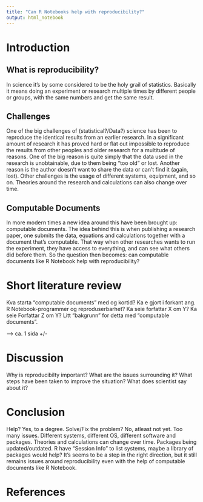 ```yaml
---
title: "Can R Notebooks help with reproducibility?"
output: html_notebook
---
```


# Introduction

## What is reproducibility?

In science it's by some considered to be the holy grail of statistics. Basically it means doing an experiment or research multiple times by different people or groups, with the same numbers and get the same result.

## Challenges

One of the big challenges of (statistical?/Data?) science has been to reproduce the identical results from an earlier research. In a significant amount of research it has proved hard or flat out impossible to reproduce the results from other peoples and older research for a multitude of reasons. One of the big reason is quite simply that the data used in the research is unobtainable, due to them being "too old" or lost. Another reason is the author doesn't want to share the data or can't find it (again, lost). Other challenges is the usage of different systems, equipment, and so on. Theories around the research and calculations can also change over time.

## Computable Documents

In more modern times a new idea around this have been brought up: computable documents. The idea behind this is when publishing a research paper, one submits the data, equations and calculations together with a document that's computable. That way when other researches wants to run the experiment, they have access to everything, and can see what others did before them. So the question then becomes: can computable documents like R Notebook help with reproducibility?

# Short literature review

Kva starta "computable documents" med og kortid? Ka e gjort i forkant ang. R Notebook-programmer og reproduserbarhet? Ka seie forfattar X om Y? Ka seie Forfattar Z om Y? Litt "bakgrunn" for detta med "computable documents".

--\> ca. 1 sida +/-

# Discussion

Why is reproducibilty important? What are the issues surrounding it? What steps have been taken to improve the situation? What does scientist say about it?

# Conclusion

Help? Yes, to a degree. Solve/Fix the problem? No, atleast not yet. Too many issues. Different systems, different OS, different software and packages. Theories and calculations can change over time. Packages being updated/outdated. R have "Session Info" to list systems, maybe a library of packages would help? It's seems to be a step in the right direction, but it still remains issues around reproducibility even with the help of computable documents like R Notebook.

# References
